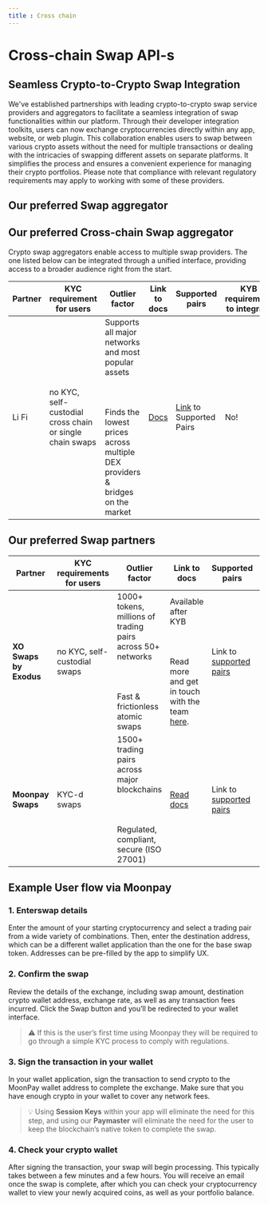 ```yaml
---
title : Cross chain
---
```


# Cross-chain Swap API-s

## **Seamless Crypto-to-Crypto Swap Integration**

We've established partnerships with leading crypto-to-crypto swap service providers and aggregators to facilitate a seamless integration of swap functionalities within our platform. Through their developer integration toolkits, users can now exchange cryptocurrencies directly within any app, website, or web plugin. This collaboration enables users to swap between various crypto assets without the need for multiple transactions or dealing with the intricacies of swapping different assets on separate platforms. It simplifies the process and ensures a convenient experience for managing their crypto portfolios. Please note that compliance with relevant regulatory requirements may apply to working with some of these providers.

## Our preferred Swap aggregator

## Our preferred Cross-chain Swap aggregator

Crypto swap aggregators enable access to multiple swap providers. The one listed below can be integrated through a unified interface, providing access to a broader audience right from the start.

| Partner | KYC requirement for users                                | Outlier factor                                                                                                                                       | Link to docs                | Supported pairs                                                                | KYB requirement to integrate |
| ------- | -------------------------------------------------------- | ---------------------------------------------------------------------------------------------------------------------------------------------------- | --------------------------- | ------------------------------------------------------------------------------ | ---------------------------- |
| Li Fi   | no KYC, self-custodial cross chain or single chain swaps | Supports all major networks and most popular assets <br></br> <br></br>Finds the lowest prices across multiple DEX providers & bridges on the market | [Docs](https://docs.li.fi/) | [Link](https://docs.li.fi/list-chains-bridges-dexs-solvers) to Supported Pairs | No!                          |


## Our preferred Swap partners

| Partner                | KYC requirements for users   | Outlier factor                                                                                                  | Link to docs                                                                                                             | Supported pairs                                                    | KYB requirement to integrate                                                  |
| ---------------------- | ---------------------------- | --------------------------------------------------------------------------------------------------------------- | ------------------------------------------------------------------------------------------------------------------------ | ------------------------------------------------------------------ | ----------------------------------------------------------------------------- |
| **XO Swaps by Exodus** | no KYC, self-custodial swaps | 1000+ tokens, millions of trading pairs across 50+ networks <br></br><br></br> Fast & frictionless atomic swaps | Available after KYB <br></br><br></br> Read more and get in touch with the team [here](https://www.exodus.com/xo-swap/). | Link to [supported pairs](https://www.exodus.com/status/)          | Yes, get in touch with the team [here](https://www.exodus.com/xo-swap/).      |
| **Moonpay Swaps**      | KYC-d swaps                  | 1500+ trading pairs across major blockchains <br></br><br></br> Regulated, compliant, secure (ISO 27001)        | [Read docs](https://dev.moonpay.com/v1.0/docs/ramps-swap)                                                                     | Link to [supported pairs](https://dev.moonpay.com/docs/swap-pairs) | Yes, get started [here](https://dashboard.moonpay.com/signup?invite=16548771) |

## Example User flow via Moonpay

### 1. **Enterswap details**

Enter the amount of your starting cryptocurrency and select a trading pair from a wide variety of combinations. Then, enter the destination address, which can be a different wallet application than the one for the base swap token. Addresses can be pre-filled by the app to simplify UX.

### 2. **Confirm the swap**

Review the details of the exchange, including swap amount, destination crypto wallet address, exchange rate, as well as any transaction fees incurred. Click the Swap button and you’ll be redirected to your wallet interface.

> ⚠️ If this is the user’s first time using Moonpay they will be required to go through a simple KYC process to comply with regulations.

### 3. **Sign the transaction in your wallet**

In your wallet application, sign the transaction to send crypto to the MoonPay wallet address to complete the exchange. Make sure that you have enough crypto in your wallet to cover any network fees.

> 💡 Using **Session Keys** within your app will eliminate the need for this step, and using our **Paymaster** will eliminate the need for the user to keep the blockchain’s native token to complete the swap.

### 4. **Check your crypto wallet**

After signing the transaction, your swap will begin processing. This typically takes between a few minutes and a few hours. You will receive an email once the swap is complete, after which you can check your cryptocurrency wallet to view your newly acquired coins, as well as your portfolio balance.
